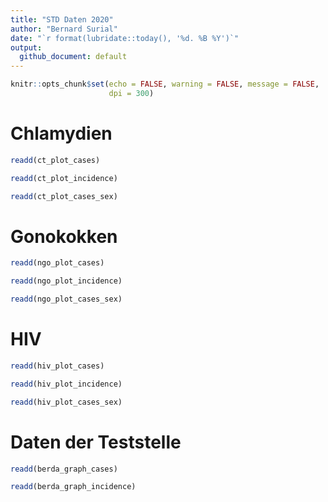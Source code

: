 ```yaml
---
title: "STD Daten 2020"
author: "Bernard Surial"
date: "`r format(lubridate::today(), '%d. %B %Y')`"
output:
  github_document: default
---
```


```r
knitr::opts_chunk$set(echo = FALSE, warning = FALSE, message = FALSE,
                      dpi = 300)
```

# Chlamydien

```r
readd(ct_plot_cases)

readd(ct_plot_incidence)

readd(ct_plot_cases_sex)
```



# Gonokokken

```r
readd(ngo_plot_cases)

readd(ngo_plot_incidence)

readd(ngo_plot_cases_sex)
```



# HIV

```r
readd(hiv_plot_cases)

readd(hiv_plot_incidence)

readd(hiv_plot_cases_sex)
```



# Daten der Teststelle

```r
readd(berda_graph_cases)

readd(berda_graph_incidence)
```
